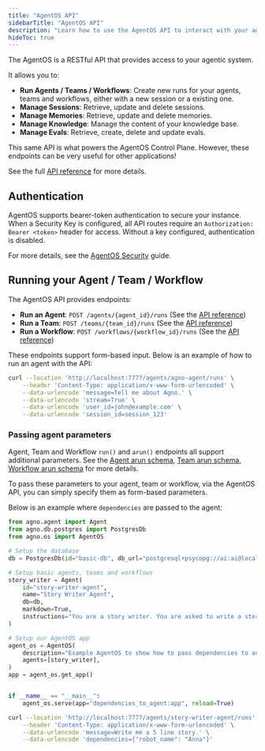 ```yaml
---
title: "AgentOS API"
sidebarTitle: "AgentOS API"
description: "Learn how to use the AgentOS API to interact with your agentic system"
hideToc: true
---
```


The AgentOS is a RESTful API that provides access to your agentic system.

It allows you to:

- **Run Agents / Teams / Workflows**: Create new runs for your agents, teams and workflows, either with a new session or a existing one.
- **Manage Sessions**: Retrieve, update and delete sessions.
- **Manage Memories**: Retrieve, update and delete memories.
- **Manage Knowledge**: Manage the content of your knowledge base.
- **Manage Evals**: Retrieve, create, delete and update evals.

<Note>
This same API is what powers the AgentOS Control Plane. However, these endpoints can be very useful for other applications!
</Note>

See the full [API reference](/reference-api/overview) for more details.

## Authentication

AgentOS supports bearer-token authentication to secure your instance. 
When a Security Key is configured, all API routes require an `Authorization: Bearer <token>` header for access. Without a key configured, authentication is disabled.

For more details, see the [AgentOS Security](/agent-os/security) guide.

## Running your Agent / Team / Workflow

The AgentOS API provides endpoints:
- **Run an Agent**: `POST /agents/{agent_id}/runs`  (See the [API reference](/reference-api/schema/agents/create-agent-run))
- **Run a Team**: `POST /teams/{team_id}/runs`  (See the [API reference](/reference-api/schema/teams/create-team-run))
- **Run a Workflow**: `POST /workflows/{workflow_id}/runs`  (See the [API reference](/reference-api/schema/workflows/execute-workflow))

These endpoints support form-based input. Below is an example of how to run an agent with the API:

```bash
curl --location 'http://localhost:7777/agents/agno-agent/runs' \
    --header 'Content-Type: application/x-www-form-urlencoded' \
    --data-urlencode 'message=Tell me about Agno.' \
    --data-urlencode 'stream=True' \
    --data-urlencode 'user_id=john@example.com' \
    --data-urlencode 'session_id=session_123'
```

### Passing agent parameters

Agent, Team and Workflow `run()` and `arun()` endpoints all support additional parameters. See the [Agent arun schema](/reference/agents/agent#arun), [Team arun schema](/reference/teams/team#arun), [Workflow arun schema](/reference/workflows/workflow#arun) for more details.

To pass these parameters to your agent, team or workflow, via the AgentOS API, you can simply specify them as form-based parameters.

Below is an example where `dependencies` are passed to the agent:

```python dependencies_to_agent.py
from agno.agent import Agent
from agno.db.postgres import PostgresDb
from agno.os import AgentOS

# Setup the database
db = PostgresDb(id="basic-db", db_url="postgresql+psycopg://ai:ai@localhost:5532/ai")

# Setup basic agents, teams and workflows
story_writer = Agent(
    id="story-writer-agent",
    name="Story Writer Agent",
    db=db,
    markdown=True,
    instructions="You are a story writer. You are asked to write a story about a robot. Always name the robot {robot_name}",
)

# Setup our AgentOS app
agent_os = AgentOS(
    description="Example AgentOS to show how to pass dependencies to an agent",
    agents=[story_writer],
)
app = agent_os.get_app()


if __name__ == "__main__":
    agent_os.serve(app="dependencies_to_agent:app", reload=True)
```


```bash
curl --location 'http://localhost:7777/agents/story-writer-agent/runs' \
    --header 'Content-Type: application/x-www-form-urlencoded' \
    --data-urlencode 'message=Write me a 5 line story.' \
    --data-urlencode 'dependencies={"robot_name": "Anna"}'
```